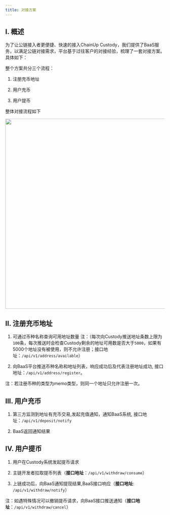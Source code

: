 ---
title: 对接方案
---

## I. 概述

为了让公链接入者更便捷、快速的接入ChainUp Custody，我们提供了BaaS服务，以满足公链对接需求，平台基于过往客户的对接经验，梳理了一套对接方案。具体如下：

整个方案共分三个流程：

1. 注册充币地址

2. 用户充币

3. 用户提币

整体对接流程如下

<div className="w-full flex items-center justify-center">
    <img src="/images/apis/bass-flow_cn.png" width="600"/>
</div>

## II. 注册充币地址

1. 可通过币种名称查询可用地址数量 注：（每次向Custody推送地址条数上限为`100`条，每次推送时会检查Custody剩余的地址可用数是否大于`5000`，如果有5000个地址没有被使用，则不允许注册；接口地址：`/api/v1/address/available`）

2. 向BaaS平台推送币种名称和地址列表，响应成功后及代表注册地址成功, 接口地址：`/api/v1/address/register`。

注：若注册币种的类型为memo类型，则同一个地址只允许注册一次。

## III. 用户充币

1. 第三方监测到地址有充币交易,发起充值通知，通知BaaS系统,  接口地址：`/api/v1/deposit/notify`

2. BaaS返回通知结果

## IV. 用户提币

1. 用户在Custody系统发起提币请求

2. 主链开发者拉取提币列表（**接口地址**：`/api/v1/withdraw/consume`）

3. 上链成功后，向BaaS通知提现结果,BaaS接口响应（**接口地址**: `/api/v1/withdraw/notify`）

注：如遇特殊情况可以撤销提币请求，向BaaS接口推送通知（**接口地址**：`/api/v1/withdraw/cancel`）